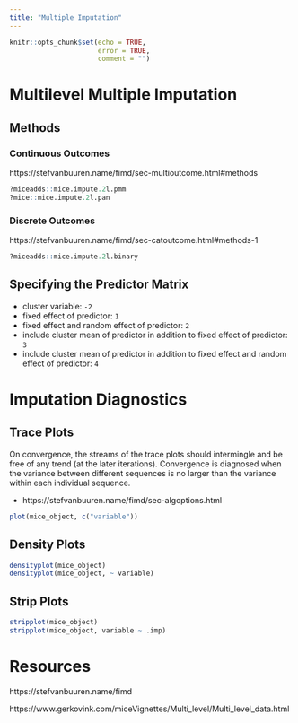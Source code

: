 ```yaml
---
title: "Multiple Imputation"
---
```


```r
knitr::opts_chunk$set(echo = TRUE,
                      error = TRUE,
                      comment = "")
```

# Multilevel Multiple Imputation

## Methods

### Continuous Outcomes

https://stefvanbuuren.name/fimd/sec-multioutcome.html#methods

```r
?miceadds::mice.impute.2l.pmm
?mice::mice.impute.2l.pan
```

### Discrete Outcomes

https://stefvanbuuren.name/fimd/sec-catoutcome.html#methods-1

```r
?miceadds::mice.impute.2l.binary
```

## Specifying the Predictor Matrix

- cluster variable: `-2`
- fixed effect of predictor: `1`
- fixed effect and random effect of predictor: `2`
- include cluster mean of predictor in addition to fixed effect of predictor: `3`
- include cluster mean of predictor in addition to fixed effect and random effect of predictor: `4`

# Imputation Diagnostics

## Trace Plots

On convergence, the streams of the trace plots should intermingle and be free of any trend (at the later iterations).
Convergence is diagnosed when the variance between different sequences is no larger than the variance within each individual sequence.

- https://stefvanbuuren.name/fimd/sec-algoptions.html

```r
plot(mice_object, c("variable"))
```

## Density Plots

```r
densityplot(mice_object)
densityplot(mice_object, ~ variable)
```

## Strip Plots

```r
stripplot(mice_object)
stripplot(mice_object, variable ~ .imp)
```

# Resources

https://stefvanbuuren.name/fimd

https://www.gerkovink.com/miceVignettes/Multi_level/Multi_level_data.html
